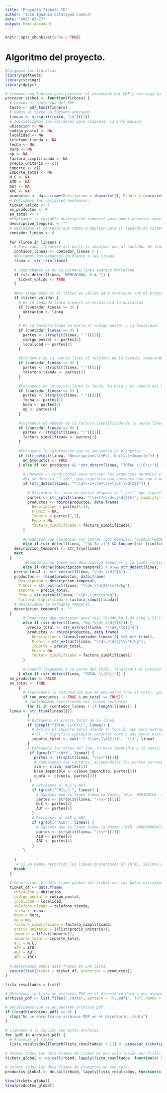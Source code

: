 ```yaml
---
title: "Proyecto Tickets TD"
author: "José Ignacio Calatayud Cuenca"
date: "2025-03-27"
output: html_document
---
```


```r
knitr::opts_chunk$set(echo = TRUE)
```

# Algoritmo del proyecto. 


```r

#Cargamos las librerías
library(pdftools)
library(stringr)
library(dplyr)

```


```r
  
# Creamos una función para procesar el contenido del PDF y extraiga la información
procesar_ticket <- function(fichero) {
  # Leemos el contenido del PDF
  texto <- pdf_text(fichero)
  # Damos al texto un formato adecuado
  lineas <- strsplit(texto, "\n")[[1]]
  # Inicializamos las variables para almacenar la información.
  ubicacion <- NA
  codigo_postal <- NA
  localidad <- NA
  telefono_tienda <- NA
  fecha <- NA
  hora <- NA
  op <- NA
  factura_simplificada <- NA
  precio_unitario <- c()
  importe <- c()
  importe_total <- NA
  N.C <- NA
  AID <- NA
  AUT <- NA
  ARC <- NA
  productos <- data.frame(Descripcion = character(), P.Unit = character(), Importe = character(), Peso = character(), factura_simplificada = character())
  # Definimos las variables booleanas.
  ticket_valido <- F
  en_productos <- F
  en_total <- F
  #Empleamos la variable descripcion_temporal para poder procesar aquellos productos que están formado por dos líneas.
  descripcion_temporal <- ""
  # Definimos el contador que vamos a emplear para ir leyendo el ticket.
  contador_lineas <- 0
  
  for (linea in lineas) {
    # Para cada iteración del bucle le añadimos uno al contador de líneas.
    contador_lineas <- contador_lineas + 1
    #Quitamos los espacios en blanco a las líneas.
    linea <- str_trim(linea)
    
    # Comprobamos si en la primera línea aparece Mercadona.
    if (str_detect(linea, "MERCADONA, S.A.")) {
      ticket_valido <- TRUE
    }
    
    #Nos aseguramos si el ticket es válido para continuar con el progreso.
    if (ticket_valido) {
      # En la segunda linea siempre se encontrará la ubicación.
      if (contador_lineas == 2) {
        ubicacion <- linea
      }
      
      # En la tercera línea se halla el código postal y la localidad, las guardamos separando la linea por el espacio.
      if (contador_lineas == 3) {
        partes <- strsplit(linea, " ")[[1]]
        codigo_postal <- partes[1]
        localidad <- partes[2]
      }
      
      #Extraemos de la cuarta línea el teléfono de la tienda, separando por los dos punto para así quedarnos únicamente con el número.
      if (contador_lineas == 4) {
        partes <- strsplit(linea, ":")[[1]]
        telefono_tienda <- partes[2]
      }
      
      #Extraemos de la quinta línea la fecha, la hora y el número del OP, separando la línea por el espacio.
      if (contador_lineas == 5) {
        partes <- strsplit(linea, " ")[[1]]
        fecha <- partes[1]
        hora <- partes[2]
        op <- partes[4]
      }
      
      #Extraemos el número de la factura simplificada de la sexta línea mediante la división de la misma por los dos puntos.
      if (contador_lineas == 6) {
        partes <- strsplit(linea, ":")[[1]]
        factura_simplificada <- partes[2]
      }
      
      #Extraemos la información que se encuentra en productos.
      if (str_detect(linea, "Descripción\\s+P\\. Unit\\s+Importe")) {
        en_productos <- TRUE
      } else if (en_productos && !str_detect(linea, "TOTAL \\(€\\)")) {
        
        # Hacemos un condicional para extraer los productos normales (ej: "1 GARROFON 1,20").
        #Si se detecta "^\\d+", que significa que comienza con uno o más dígitos, en nuestro caso es la cantidad. Luego "\\s+", que significa que va seguido de uno o más espacios. Seguido de "\\D+", que significa uno o más caracteres que no son dígitos, que en nuestro caso es la descripción del producto. A continuación otro "\\s+" y por último "\\d+,\\d{2}$", que significa que es uno o más dígitos (precio en euros), seguido de una coma y exactamente 2 dígitos (los céntimos).
        if (str_detect(linea, "^\\d+\\s+\\D+\\s+\\d+,\\d{2}$")) {
          
          # Dividimos la linea en partes después de "\\s+", que significa uno o más espacios y "(?=\\d+,\\d{2}$)", que busca el precio (explicado anteriormente) sin incluirlo en la separación. Utilizamos simplify con un valor TRUE para que así nos devuelva partes como una matriz que es de más fácil acceso. 
          partes <- str_split(linea, "\\s+(?=\\d+,\\d{2}$)", simplify = TRUE)
          productos <- rbind(productos, data.frame(
            Descripcion = partes[1,1],
            P.Unit = NA,
            Importe = partes[1,2],
            Peso = NA,
            factura_simplificada = factura_simplificada))
        }
        
        #Productos que comienzan con letras (por ejemplo, "CIGALA PEQUEÑA REF") y que NO sean "PESCADO". Se guarda la descripción en descripcion_temporal y se pasa a la siguiente línea.
        else if (str_detect(linea, "^[A-Za-z]") && toupper(str_trim(linea)) != "PESCADO") {
    descripcion_temporal <- str_trim(linea)
    next
  }
         #Cuando ya se tiene una descripcion_temporal y la línea contiene datos de peso (ej: "0,222 kg 16,85 €/kg 3,74").
        else if (nchar(descripcion_temporal) > 0 && str_detect(linea, "kg.*\\d+,\\d{2}$")) {
    precio_total <- str_extract(linea, "\\d+,\\d{2}$")
    productos <- rbind(productos, data.frame(
      Descripcion = descripcion_temporal,
      P.Unit = str_extract(linea, "\\d+,\\d{2}\\s*€/kg"),
      Importe = precio_total,
      Peso = str_extract(linea, "\\d+,\\d+\\s*kg"),
      factura_simplificada = factura_simplificada))
    # Reiniciamos la variable temporal.
    descripcion_temporal <- ""
  }
        # Productos que contienen peso (ej: "0,840 kg 1,85 €/kg 1,55").
        else if (str_detect(linea, "kg.*\\d+,\\d{2}$")) {
          precio_total <- str_extract(linea, "\\d+,\\d{2}$")
          productos <- rbind(productos, data.frame(
            Descripcion = lineas[contador_lineas-1] %>% str_trim(),
            P.Unit = str_extract(linea, "\\d+,\\d{2}\\s*€/kg"),
            Importe = precio_total,
            Peso = NA,
            factura_simplificada = factura_simplificada))
        }
    
        # Cuando lleguemos a la parte del TOTAL, finalizará el proceso de extracción de elementos de la descripción asignándole el valor FALSE a la variable en_productos.
      } else if (str_detect(linea, "TOTAL \\(€\\)")) {
  en_productos <- FALSE
  en_total <- TRUE
      }
        # Procesamos la información que se encuentra tras el total, pasando la descripción.
        if (en_productos != TRUE & en_total == TRUE){
         # Continuamos recorriendo las líneas restantes
          for (i in (contador_lineas + 1):length(lineas)) {
  linea <- str_trim(lineas[i]) 
          }
          # Extraemos el precio total de la línea.
          if (grepl("^TOTAL \\(€\\)", linea)) {
            # Extrae el importe total usando la función sub para extraer los valores numéricos en este caso el precio del final de la línea.
            # El .* significa cualquier carácter cero o más veces hasta (\\d+,\\d{2}) que indica un número con formato dígitos, una coma y dos decimales finalizando con el $ para asegurarse que es el final de la cadena. Y el \\1 nos asegura que la función extraerá el primer grupo capturado.
            importe_total <- sub(".* (\\d+,\\d{2})$", "\\1", linea)
          }
          # Extraemos los datos del IVA, la base imponible y la cuota, detectando una línea que comienza con un porcentaje, por ejemplo: "0% 21,06 0,00".
           if (grepl("^\\d+%", linea)) {
             partes <- strsplit(linea, "\\s+")[[1]]
             # Combinamos los vectores, asignándoles las partes correspondientes.
             iva <- c(iva, partes[1])
             base_imponible <- c(base_imponible, partes[2])
             cuota <- c(cuota, partes[3])
           }
            # Extraemos el N.C y AUT.
            if (grepl("^N\\.C:", linea)) {
              # Sabemos que la línea tiene la forma: "N.C: 098100761  AUT: 123754".
              partes <- strsplit(linea, "\\s+")[[1]]
              N.C <- partes[2]
              AUT <- partes[4] 
            }
            # Extraemos el AID y ARC.
            if (grepl("^AID:", linea)) { 
              # Sabemos que la línea tiene la forma: "AID: A0000000041010   ARC: 3030".
              partes <- strsplit(linea, "\\s+")[[1]]
              AID <- partes[2]
              ARC <- partes[4]
            }
        }
      
    }
     # Si ya hemos recorrido las líneas posteriores al TOTAL, salimos del bucle principal.
    break
  }
  
  # Construimos el data frame global del ticket con los datos extraídos.
  ticket_df <- data.frame(
    ubicacion = ubicacion,
    codigo_postal = codigo_postal,
    localidad = localidad,
    telefono_tienda = telefono_tienda,
    fecha = fecha,
    hora = hora,
    op = op,
    factura_simplificada = factura_simplificada,
    precio_unitario = I(list(precio_unitario)),
    importe = I(list(importe)),
    importe_total = importe_total,
    N.C = N.C,
    AID = AID,
    AUT = AUT,
    ARC = ARC)
  
  # Retornamos ambos data frames en una lista.
  return(list(ticket = ticket_df, productos = productos))
}

```


```r

lista_resultados = list()

# Obtenemos la lista de archivos PDF en el directorio data y nos aseguramos que también detecte los archivos ".PDF" mediante "ignore.case = TRUE".
archivos_pdf <- list.files("./data", pattern = "\\.pdf$", full.names = TRUE, ignore.case = TRUE)

# Verificamos que se encuentren archivos pdf.
if (length(archivos_pdf) == 0) {
  stop("No se encontraron archivos PDF en el directorio ./data")
}

# Llamamos a la función con estos archivos.
for (pdf in archivos_pdf) {
  # Procesar el ticket
  lista_resultados[[length(lista_resultados) + 1]] <- procesar_ticket(pdf)}
  
# Unimos todos los data frames de ticket en uno solo (unión por filas).
tickets_global <- do.call(rbind, lapply(lista_resultados, function(x) x$ticket))

# Unimos todos los data frames de productos en uno solo.
productos_global <- do.call(rbind, lapply(lista_resultados, function(x) x$productos))

View(tickets_global)
View(productos_global)

```

